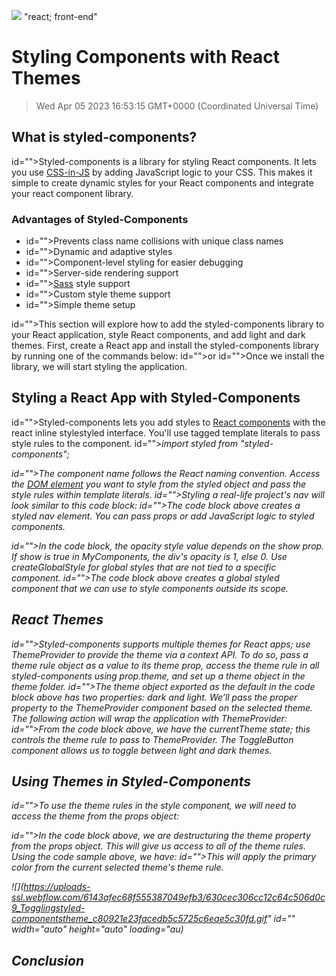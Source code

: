 ![](https://uploads-ssl.webflow.com/6143afec68f555387049efb3/63dd2f96a2a65fb92236233a_react%20themes%20with%20styled%20components.jpg)
"react; front-end"
# Styling Components with React Themes
> Wed Apr 05 2023 16:53:15 GMT+0000 (Coordinated Universal Time)

## What is styled-components?
id="">Styled-components is a library for styling React components. It lets you use <a href="https://en.wikipedia.org/wiki/CSS-in-JS" id="">CSS-in-JS</a> by adding JavaScript logic to your CSS. This makes it simple to create dynamic styles for your React components and integrate your react component library.
### Advantages of Styled-Components
- id="">Prevents class name collisions with unique class names
- id="">Dynamic and adaptive styles
- id="">Component-level styling for easier debugging
- id="">Server-side rendering support
- id=""><a href="https://sass-lang.com/install" target="_blank" id="">Sass</a> style support
- id="">Custom style theme support
- id="">Simple theme setup

id="">This section will explore how to add the styled-components library to your React application, style React components, and add light and dark themes. First, create a React app and install the styled-components library by running one of the commands below:
id="">or
id="">Once we install the library, we will start styling the application.

## Styling a React App with Styled-Components
id="">Styled-components lets you add styles to <a href="https://www.geeksforgeeks.org/react-styled-components-module/" target="_blank" id="">React components</a> with the react inline stylestyled interface. You'll use tagged template literals to pass style rules to the component.
id=""><em id="">import styled from "styled-components";
‍

id="">The component name follows the React naming convention. Access the <a href="https://code.pieces.app/blog/understanding-dom-and-virtual-dom-and-how-they-work-with-react" target="_blank" id="">DOM element</a> you want to style from the styled object and pass the style rules within template literals.
id="">Styling a real-life project's nav will look similar to this code block:
id="">The code block above creates a styled nav element. You can pass props or add JavaScript logic to styled components.

id="">In the code block, the opacity style value depends on the show prop. If <em id="">show is true in <em id="">MyComponents, the div's opacity is 1, else 0. Use <em id="">createGlobalStyle for global styles that are not tied to a specific component.
id="">The code block above creates a global styled component that we can use to style components outside its scope.

## React Themes
id="">Styled-components supports multiple themes for React apps; use <em id="">ThemeProvider to provide the theme via a context API. To do so, pass a theme rule object as a value to its theme prop, access the theme rule in all styled-components using prop.theme, and set up a theme object in the theme folder.
id="">The theme object exported as the default in the code block above has two properties: dark and light. We’ll pass the proper property to the ThemeProvider component based on the selected theme. The following action will wrap the application with ThemeProvider:
id="">From the code block above, we have the <em id="">currentTheme state; this controls the theme rule to pass to <em id="">ThemeProvider. The <em id="">ToggleButton component allows us to toggle between light and dark themes.

## Using Themes in Styled-Components
id="">To use the theme rules in the style component, we will need to access the theme from the <em id="">props object:

id="">In the code block above, we are destructuring the theme property from the props object. This will give us access to all of the theme rules. Using the code sample above, we have:
id="">This will apply the primary color from the current selected theme's theme rule.

![](https://uploads-ssl.webflow.com/6143afec68f555387049efb3/630cec306cc12c64c506d0c9_Togglingstyled-componentstheme_c80921e23facedb5c5725c6eae5c30fd.gif" id="" width="auto" height="auto" loading="au)

## Conclusion

